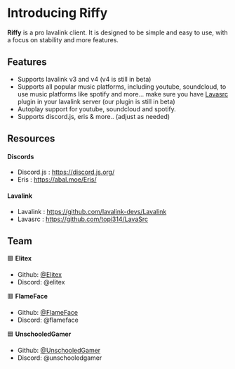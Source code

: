 # __Introducing Riffy__
**Riffy** is a pro lavalink client. It is designed to be simple and easy to use, with a focus on stability and more features.

## __Features__
- Supports lavalink v3 and v4 (v4 is still in beta)
- Supports all popular music platforms, including youtube, soundcloud, to use music platforms like spotify and more... make sure you have [Lavasrc](https://github.com/topi314/LavaSrc) plugin in your lavalink server (our plugin is still in beta)
- Autoplay support for youtube, soundcloud and spotify.
- Supports discord.js, eris & more.. (adjust as needed)

## __Resources__

#### Discords
- Discord.js : https://discord.js.org/
- Eris : https://abal.moe/Eris/

#### Lavalink

- Lavalink : https://github.com/lavalink-devs/Lavalink
- Lavasrc : https://github.com/topi314/LavaSrc

## __Team__
🟪 **Elitex**
- Github: [@Elitex](https://github.com/Elitex07)
- Discord: @elitex

🟥 **FlameFace**
- Github: [@FlameFace](https://github.com/flam3face)
- Discord: @flameface

🟦 **UnschooledGamer**
- Github: [@UnschooledGamer](https://github.com/UnschooledGamer)
- Discord: @unschooledgamer